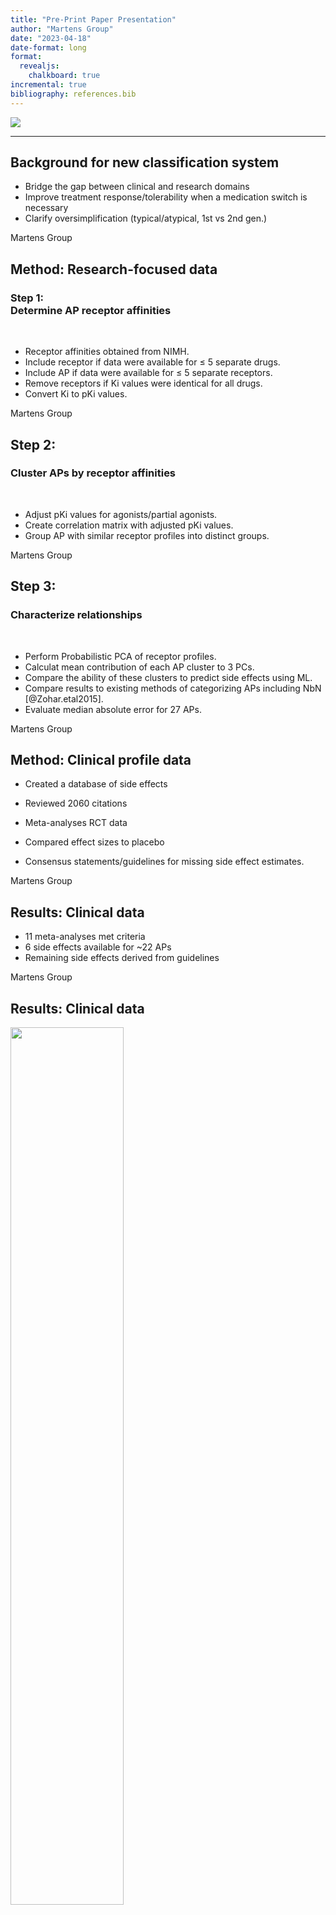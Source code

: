 ```yaml
---
title: "Pre-Print Paper Presentation"
author: "Martens Group"
date: "2023-04-18"
date-format: long
format: 
  revealjs:
    chalkboard: true
incremental: true 
bibliography: references.bib 
---
```


![](img/TitleImg.png)

---

## Background for new classification system

::: incremental
-   Bridge the gap between clinical and research domains
-   Improve treatment response/tolerability when a medication switch is necessary
-   Clarify oversimplification (typical/atypical, 1st vs 2nd gen.)
:::

::: footer
Martens Group
:::

## Method: Research-focused data

### Step 1: <br> Determine AP receptor affinities

<br>

::: incremental
-   Receptor affinities obtained from NIMH.
-   Include receptor if data were available for ≤ 5 separate drugs.
-   Include AP if data were available for ≤ 5 separate receptors.
-   Remove receptors if Ki values were identical for all drugs.
-   Convert Ki to pKi values.
:::

::: footer
Martens Group
:::


## Step 2: <br> 
### Cluster APs by receptor affinities

<br>

::: incremental
-   Adjust pKi values for agonists/partial agonists.
-   Create correlation matrix with adjusted pKi values.
-   Group AP with similar receptor profiles into distinct groups.
:::

::: footer
Martens Group
:::


## Step 3: <br> 
### Characterize relationships 

<br>

::: incremental
-   Perform Probabilistic PCA of receptor profiles.
-   Calculat mean contribution of each AP cluster to 3 PCs.
-   Compare the ability of these clusters to predict side effects using ML.
-   Compare results to existing methods of categorizing APs including NbN [@Zohar.etal2015].
-   Evaluate median absolute error for 27 APs.
:::

::: footer
Martens Group
:::

## Method: Clinical profile data

-   Created a database of side effects

-   Reviewed 2060 citations

-   Meta-analyses RCT data

-   Compared effect sizes to placebo

-   Consensus statements/guidelines for missing side effect estimates.

::: footer
Martens Group
:::

## Results: Clinical data

-   11 meta-analyses met criteria
-   6 side effects available for \~22 APs
-   Remaining side effects derived from guidelines



::: footer
Martens Group
:::

## Results: Clinical data

![](img/db_sideEffects.png){width="60%"}


::: footer
Martens Group
:::

## Results 1: Pharmacology data <br> 
### 27 APs and 42 receptors med criteria

![Figure 1: Antipsychotic pKi values](img/Fig1.png){width="60%"}

::: footer
Martens Group
:::

## Results 2: Pharmacology data <br> 
### Identified 4 AP receptor-based clusters

![Figure 2: AP correlation matrix](img/Fig2.png){width="75%"}

::: footer
Martens Group
:::


## Results 3: <br> 
### Contribution of AP clusters and receptors to PCs

![Figure 3: Receptor-defined AP clusters](img/Fig3.png){width="75%"}

::: footer
Martens Group
:::

## Results 4: <br> 
### Side-effect and efficacy profiles

![Figure 4: Clinical profiles of PCs and clusters](img/Fig4.png){width="60%"}

::: footer
Martens Group
:::

## Results 5: <br> 
### Comparison of AP category methods & median error

![Figure 5: AP categorisation and prediction of side effects](img/Fig5.png){width="75%"}

::: footer
Martens Group
:::


## Conclusion

<br>

::: incremental
-   Data-driven method provides a system for researchers and clinicians.

-   ID of 4 groups of 42 receptors and 27 APs <br> *map well to pharmacology and clinical profiles*

-   Method has potential for personalized psychiatry <br> *predicting side effects* *groups 1 & 4 more efficacious than 2 & 3*
:::

::: footer
Martens Group
:::


## Discussion:

<br>

-   Does regrouping APs have an impact on our work?

-   Can we use the correlation matrix normalized for pKi D2 instead of chloropromazine equivalencies?

-   Can we take genes associated with predicted side effects and check DNAm & genx profiles?

::: footer
Martens Group
:::

## Acknowledgements

Stéphanie and Anne-Kristin and you all! ![](img/Martens_web2022final.png){width="70%"}


## References

::: footer
Martens Group 
:::
